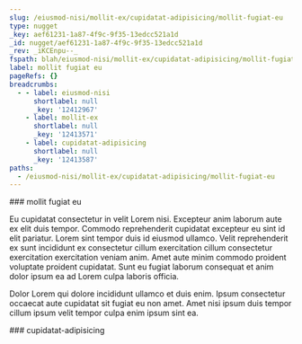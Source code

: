 ```yaml
---
slug: /eiusmod-nisi/mollit-ex/cupidatat-adipisicing/mollit-fugiat-eu
type: nugget
_key: aef61231-1a87-4f9c-9f35-13edcc521a1d
_id: nugget/aef61231-1a87-4f9c-9f35-13edcc521a1d
_rev: _iKCEnpu--_
fspath: blah/eiusmod-nisi/mollit-ex/cupidatat-adipisicing/mollit-fugiat-eu.md
label: mollit fugiat eu
pageRefs: {}
breadcrumbs:
  - - label: eiusmod-nisi
      shortlabel: null
      _key: '12412967'
    - label: mollit-ex
      shortlabel: null
      _key: '12413571'
    - label: cupidatat-adipisicing
      shortlabel: null
      _key: '12413587'
paths:
  - /eiusmod-nisi/mollit-ex/cupidatat-adipisicing/mollit-fugiat-eu
---
```


<NuggetArea>
<Nugget slug="/eiusmod-nisi/mollit-ex/cupidatat-adipisicing/mollit-fugiat-eu" type="nugget" _key="aef61231-1a87-4f9c-9f35-13edcc521a1d" _id="nugget/aef61231-1a87-4f9c-9f35-13edcc521a1d" _rev="_iKCEnpu--_" fspath="blah/eiusmod-nisi/mollit-ex/cupidatat-adipisicing/mollit-fugiat-eu.md" label="mollit fugiat eu" paths="/eiusmod-nisi/mollit-ex/cupidatat-adipisicing/mollit-fugiat-eu">
<NuggetBody>
### mollit fugiat eu

Eu cupidatat consectetur in velit Lorem nisi. Excepteur anim laborum aute ex elit duis tempor. Commodo reprehenderit cupidatat excepteur eu sint id elit pariatur. Lorem sint tempor duis id eiusmod ullamco. Velit reprehenderit ex sunt incididunt ex consectetur cillum exercitation cillum consectetur exercitation exercitation veniam anim. Amet aute minim commodo proident voluptate proident cupidatat. Sunt eu fugiat laborum consequat et anim dolor ipsum ea ad Lorem culpa laboris officia.

Dolor Lorem qui dolore incididunt ullamco et duis enim. Ipsum consectetur occaecat aute cupidatat sit fugiat eu non amet. Amet nisi ipsum duis tempor cillum ipsum velit tempor culpa enim ipsum sint ea.

</NuggetBody>
<Breadcrumbs>
<Crumbs>
<Crumb _key="12412967" label="eiusmod-nisi" /><Crumb _key="12413571" label="mollit-ex" /><Crumb _key="12413587" label="cupidatat-adipisicing" />
</Crumbs>
</Breadcrumbs>
</Nugget>

<NuggetsInbound>
</NuggetsInbound>
<NuggetsOutbound>
</NuggetsOutbound>
</NuggetArea>
<PassagesInbound>
<Passage direction="inbound" type="passage" _key="12413587" _id="passage/12413587" _rev="_iKCEnpu---" label="cupidatat-adipisicing" passage="cupidatat-adipisicing" fspath="blah/eiusmod-nisi/mollit-ex/cupidatat-adipisicing" paths="/eiusmod-nisi/mollit-ex/cupidatat-adipisicing" slug="/eiusmod-nisi/mollit-ex/cupidatat-adipisicing">
<NuggetBody>
### cupidatat-adipisicing

</NuggetBody>
<Breadcrumbs>
<Crumbs>
<Crumb _key="12412967" label="eiusmod-nisi" /><Crumb _key="12413571" label="mollit-ex" />
</Crumbs>
</Breadcrumbs>
</Passage>

</PassagesInbound>
<PassagesOutbound>
</PassagesOutbound>